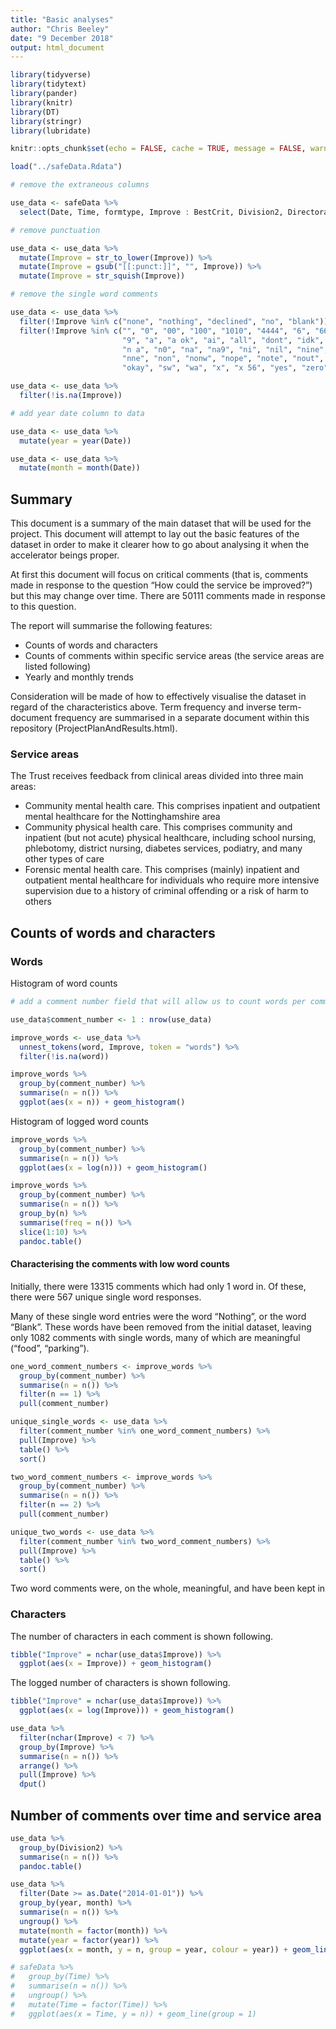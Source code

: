 ```yaml
---
title: "Basic analyses"
author: "Chris Beeley"
date: "9 December 2018"
output: html_document
---
```


```r

library(tidyverse)
library(tidytext)
library(pander)
library(knitr)
library(DT)
library(stringr)
library(lubridate)

knitr::opts_chunk$set(echo = FALSE, cache = TRUE, message = FALSE, warning = FALSE)

load("../safeData.Rdata")

# remove the extraneous columns

use_data <- safeData %>% 
  select(Date, Time, formtype, Improve : BestCrit, Division2, Directorate2, Location)

# remove punctuation

use_data <- use_data %>% 
  mutate(Improve = str_to_lower(Improve)) %>% 
  mutate(Improve = gsub("[[:punct:]]", "", Improve)) %>% 
  mutate(Improve = str_squish(Improve))

# remove the single word comments

use_data <- use_data %>% 
  filter(!Improve %in% c("none", "nothing", "declined", "no", "blank")) %>% 
  filter(!Improve %in% c("", "0", "00", "100", "1010", "4444", "6", "6666", "7", "711", 
                         "9", "a", "a ok", "ai", "all", "dont", "idk",  
                         "n a", "n0", "na", "na9", "ni", "nil", "nine", 
                         "nne", "non", "nonw", "nope", "note", "nout", "nowt", "nr", "ok", 
                         "okay", "sw", "wa", "x", "x 56", "yes", "zero"))

use_data <- use_data %>% 
  filter(!is.na(Improve))

# add year date column to data

use_data <- use_data %>% 
  mutate(year = year(Date))

use_data <- use_data %>% 
  mutate(month = month(Date))

```

## Summary

This document is a summary of the main dataset that will be used for the project. This document will attempt to lay out the basic features of the dataset in order to make it clearer how to go about analysing it when the accelerator beings proper.

At first this document will focus on critical comments (that is, comments made in response to the question "How could the service be improved?") but this may change over time. There are 50111 comments made in response to this question.

The report will summarise the following features:

* Counts of words and characters
* Counts of comments within specific service areas (the service areas are listed following)
* Yearly and monthly trends

Consideration will be made of how to effectively visualise the dataset in regard of the characteristics above. Term frequency and inverse term- document frequency are summarised in a separate document within this repository (ProjectPlanAndResults.html).

### Service areas

The Trust receives feedback from clinical areas divided into three main areas:

* Community mental health care. This comprises inpatient and outpatient mental healthcare for the Nottinghamshire area
* Community physical health care. This comprises community and inpatient (but not acute) physical healthcare, including school nursing, phlebotomy, district nursing, diabetes services, podiatry, and many other types of care
* Forensic mental health care. This comprises (mainly) inpatient and outpatient mental healthcare for individuals who require more intensive supervision due to a history of criminal offending or a risk of harm to others

## Counts of words and characters

### Words

Histogram of word counts

```r

# add a comment number field that will allow us to count words per comment

use_data$comment_number <- 1 : nrow(use_data)

improve_words <- use_data %>%
  unnest_tokens(word, Improve, token = "words") %>% 
  filter(!is.na(word))

improve_words %>% 
  group_by(comment_number) %>%
  summarise(n = n()) %>% 
  ggplot(aes(x = n)) + geom_histogram()

```

Histogram of logged word counts

```r

improve_words %>% 
  group_by(comment_number) %>%
  summarise(n = n()) %>% 
  ggplot(aes(x = log(n))) + geom_histogram()

```

<!-- Note that the following section is for me, it is not rendered -->

```r

improve_words %>% 
  group_by(comment_number) %>%
  summarise(n = n()) %>% 
  group_by(n) %>% 
  summarise(freq = n()) %>% 
  slice(1:10) %>% 
  pandoc.table()

```

#### Characterising the comments with low word counts

Initially, there were 13315 comments which had only 1 word in. Of these, there were 567 unique single word responses. 

Many of these single word entries were the word "Nothing", or the word "Blank". These words have been removed from the initial dataset, leaving only 1082 comments with single words, many of which are meaningful ("food", "parking").

```r

one_word_comment_numbers <- improve_words %>% 
  group_by(comment_number) %>%
  summarise(n = n()) %>% 
  filter(n == 1) %>% 
  pull(comment_number)

unique_single_words <- use_data %>% 
  filter(comment_number %in% one_word_comment_numbers) %>% 
  pull(Improve) %>% 
  table() %>% 
  sort()

two_word_comment_numbers <- improve_words %>% 
  group_by(comment_number) %>%
  summarise(n = n()) %>% 
  filter(n == 2) %>% 
  pull(comment_number)

unique_two_words <- use_data %>% 
  filter(comment_number %in% two_word_comment_numbers) %>% 
  pull(Improve) %>% 
  table() %>% 
  sort()

```

Two word comments were, on the whole, meaningful, and have been kept in

### Characters

The number of characters in each comment is shown following.

```r

tibble("Improve" = nchar(use_data$Improve)) %>% 
  ggplot(aes(x = Improve)) + geom_histogram()

```

The logged number of characters is shown following.

```r

tibble("Improve" = nchar(use_data$Improve)) %>% 
  ggplot(aes(x = log(Improve))) + geom_histogram()

```


```r

use_data %>% 
  filter(nchar(Improve) < 7) %>% 
  group_by(Improve) %>% 
  summarise(n = n()) %>% 
  arrange() %>% 
  pull(Improve) %>% 
  dput()

```

## Number of comments over time and service area

```r

use_data %>% 
  group_by(Division2) %>% 
  summarise(n = n()) %>% 
  pandoc.table()

```

```r

use_data %>% 
  filter(Date >= as.Date("2014-01-01")) %>% 
  group_by(year, month) %>% 
  summarise(n = n()) %>% 
  ungroup() %>% 
  mutate(month = factor(month)) %>% 
  mutate(year = factor(year)) %>% 
  ggplot(aes(x = month, y = n, group = year, colour = year)) + geom_line()

# safeData %>% 
#   group_by(Time) %>% 
#   summarise(n = n()) %>% 
#   ungroup() %>% 
#   mutate(Time = factor(Time)) %>% 
#   ggplot(aes(x = Time, y = n)) + geom_line(group = 1)

```

